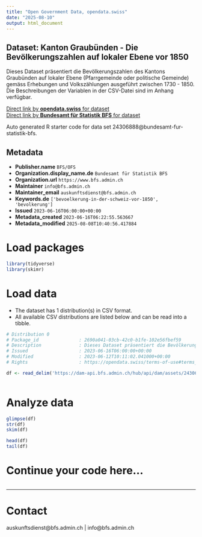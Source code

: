```yaml
---
title: "Open Government Data, opendata.swiss"
date: "2025-08-10"
output: html_document
---
```


## Dataset: Kanton Graubünden - Die Bevölkerungszahlen auf lokaler Ebene vor 1850

Dieses Dataset präsentiert die Bevölkerungszahlen des Kantons Graubünden auf lokaler Ebene (Pfarrgemeinde oder politische Gemeinde) gemäss Erhebungen und Volkszählungen ausgeführt zwischen 1730 - 1850. Die Beschreibungen der Variablen in der CSV-Datei sind im Anhang verfügbar.

[Direct link by **opendata.swiss** for dataset](https://opendata.swiss/de/dataset/kanton-graubunden-die-bevolkerungszahlen-auf-lokaler-ebene-vor-1850)<br>
[Direct link by **Bundesamt für Statistik BFS** for dataset](https://www.bfs.admin.ch/asset/de/ts-x-01-2223-GR)

Auto generated R starter code for data set 24306888@bundesamt-fur-statistik-bfs.

## Metadata

- **Publisher.name** `BFS/OFS`
- **Organization.display_name.de** `Bundesamt für Statistik BFS`
- **Organization.url** `https://www.bfs.admin.ch`
- **Maintainer** `info@bfs.admin.ch`
- **Maintainer_email** `auskunftsdienst@bfs.admin.ch`
- **Keywords.de** `['bevoelkerung-in-der-schweiz-vor-1850', 'bevolkerung']`
- **Issued** `2023-06-16T06:00:00+00:00`
- **Metadata_created** `2023-06-16T06:22:55.563667`
- **Metadata_modified** `2025-08-08T10:40:56.417884`


# Load packages

```r

library(tidyverse)
library(skimr)

```

# Load data

-   The dataset has 1 distribution(s) in CSV format.
-   All available CSV distributions are listed below and can be read into a tibble.

```r

# Distribution 0
# Package_id               : 2690a041-03cb-42c0-b1fe-102e56fbef59
# Description              : Dieses Dataset präsentiert die Bevölkerungszahlen des Kantons Graubünden auf lokaler Ebene (Pfarrgemeinde oder politische Gemeinde) gemäss Erhebungen und Volkszählungen ausgeführt zwischen 1730 - 1850. Die Beschreibungen der Variablen in der CSV-Datei sind im Anhang verfügbar.
# Issued                   : 2023-06-16T06:00:00+00:00
# Modified                 : 2023-06-12T10:11:02.041000+00:00
# Rights                   : https://opendata.swiss/terms-of-use#terms_by_ask

df <- read_delim('https://dam-api.bfs.admin.ch/hub/api/dam/assets/24306904/master')



```

# Analyze data

```r

glimpse(df)
str(df)
skim(df)

head(df)
tail(df)

```

# Continue your code here...

```r

```

------------------------------------------------------------------------

# Contact

auskunftsdienst@bfs.admin.ch | info@bfs.admin.ch
